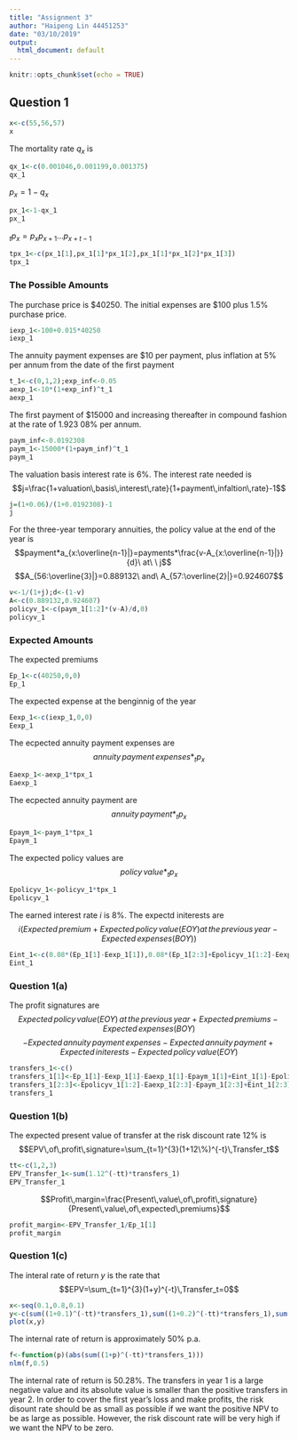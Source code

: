 ```yaml
---
title: "Assignment 3"
author: "Haipeng Lin 44451253"
date: "03/10/2019"
output:
  html_document: default
---
```


```r
knitr::opts_chunk$set(echo = TRUE)
```

## Question 1
```r
x<-c(55,56,57)
x
```
The mortality rate $q_x$ is
```r
qx_1<-c(0.001046,0.001199,0.001375)
qx_1
```
$p_x=1-q_x$
```r
px_1<-1-qx_1
px_1
```
$_tp_x=p_xp_{x+1}...p_{x+t-1}$
```r
tpx_1<-c(px_1[1],px_1[1]*px_1[2],px_1[1]*px_1[2]*px_1[3])
tpx_1
```
### The Possible Amounts
The purchase price is $40250.
The initial expenses are $100 plus 1.5% purchase price.
```r
iexp_1<-100+0.015*40250
iexp_1
```
The annuity payment expenses are $10 per payment, plus inflation at 5% per annum from the date of the first payment
```r
t_1<-c(0,1,2);exp_inf<-0.05
aexp_1<-10*(1+exp_inf)^t_1
aexp_1
```
The first payment of $15000 and increasing thereafter in compound fashion at the rate of 1.923 08% per annum. 
```r
paym_inf<-0.0192308
paym_1<-15000*(1+paym_inf)^t_1
paym_1
```
The valuation basis interest rate is 6%.
The interest rate needed is $$j=\frac{1+valuation\,basis\,interest\,rate}{1+payment\,infaltion\,rate}-1$$
```r
j=(1+0.06)/(1+0.0192308)-1
j
```
For the three-year temporary annuities, the policy value at the end of the year is $$payment*a_{x:\overline{n-1}|}=payments*\frac{v-A_{x:\overline{n-1}|}}{d}\ at\
\ j$$
$$A_{56:\overline{3}|}=0.889132\ and\ A_{57:\overline{2}|}=0.924607$$
```r
v<-1/(1+j);d<-(1-v)
A<-c(0.889132,0.924607)
policyv_1<-c(paym_1[1:2]*(v-A)/d,0)
policyv_1
```
### Expected Amounts
The expected premiums
```r
Ep_1<-c(40250,0,0)
Ep_1
```
The expected expense at the benginnig of the year 
```r
Eexp_1<-c(iexp_1,0,0)
Eexp_1
```
The ecpected annuity payment expenses are$$annuity\,payment\,expenses*_tp_x$$
```r
Eaexp_1<-aexp_1*tpx_1
Eaexp_1
```
The ecpected annuity payment are$$annuity\,payment*_tp_x$$
```r
Epaym_1<-paym_1*tpx_1
Epaym_1
```
The expected policy values are $$policy\,value*_tp_x$$
```r
Epolicyv_1<-policyv_1*tpx_1
Epolicyv_1
```
The earned interest rate $i$ is 8%.
The expectd initerests are $$i(Expected\,premium+Expected\,policy\,value(EOY) at\,the\,previous\,year-Expected\,expenses(BOY))$$
```r
Eint_1<-c(0.08*(Ep_1[1]-Eexp_1[1]),0.08*(Ep_1[2:3]+Epolicyv_1[1:2]-Eexp_1[2:3]))
Eint_1
```
### Question 1(a)
The profit signatures are $$Expected\,policy\,value(EOY)\,at\,the\,previous\,year+Expected\,premiums-Expected\,expenses(BOY)$$
$$-Expected\,annuity\,payment\,expenses-Expected\,annuity\,payment+Expected\,initerests-Expected\,policy\,value(EOY)$$

```r
transfers_1<-c()
transfers_1[1]<-Ep_1[1]-Eexp_1[1]-Eaexp_1[1]-Epaym_1[1]+Eint_1[1]-Epolicyv_1[1]
transfers_1[2:3]<-Epolicyv_1[1:2]-Eaexp_1[2:3]-Epaym_1[2:3]+Eint_1[2:3]-Epolicyv_1[2:3]
transfers_1
```
### Question 1(b)
The expected present value of transfer at the risk discount rate 12% is 
$$EPV\,of\,profit\,signature=\sum_{t=1}^{3}(1+12\%)^{-t}\,Transfer_t$$
```r
tt<-c(1,2,3)
EPV_Transfer_1<-sum(1.12^(-tt)*transfers_1)
EPV_Transfer_1
```
$$Profit\,margin=\frac{Present\,value\,of\,profit\,signature}{Present\,value\,of\,expected\,premiums}$$
```r
profit_margin<-EPV_Transfer_1/Ep_1[1]
profit_margin
```
### Question 1(c)
The interal rate of return $y$ is the rate that $$EPV=\sum_{t=1}^{3}(1+y)^{-t}\,Transfer_t=0$$
```r
x<-seq(0.1,0.8,0.1)
y<-c(sum((1+0.1)^(-tt)*transfers_1),sum((1+0.2)^(-tt)*transfers_1),sum((1+0.3)^(-tt)*transfers_1),sum((1+0.4)^(-tt)*transfers_1),sum((1+0.5)^(-tt)*transfers_1),sum((1+0.6)^(-tt)*transfers_1),sum((1+0.7)^(-tt)*transfers_1),sum((1+0.8)^(-tt)*transfers_1))
plot(x,y)
```
The internal rate of return is approximately 50% p.a. 
```r
f<-function(p)(abs(sum((1+p)^(-tt)*transfers_1)))
nlm(f,0.5)
```
The internal rate of return is 50.28%.
The transfers in year 1 is a large negative value and its absolute value is smaller than the positive transfers in year 2. In order to cover the first year's loss and make profits, the risk disount rate should be as small as possible if we want the positive NPV to be as large as possible. However, the risk discount rate will be very high if we want the NPV to be zero.

